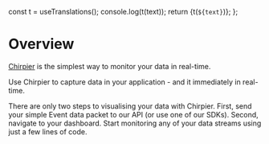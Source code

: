 
  const t = useTranslations();
  console.log(t(text));
  return <span>{t(`${text}`)}</span>;
};

# Overview

[Chirpier](https://www.chirpier.co) is the simplest way to monitor your data in real-time.

Use Chirpier to capture data in your application - and <Translate text="visualize"/> it immediately in real-time.

There are only two steps to visualising your data with Chirpier. First,
send your simple Event data packet to our API (or use one of our SDKs).
Second, navigate to your dashboard. Start monitoring any of your data
streams using just a few lines of code.